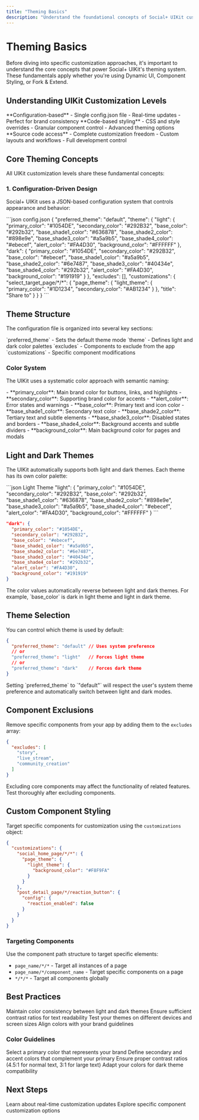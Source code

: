 ```yaml
---
title: "Theming Basics"
description: "Understand the foundational concepts of Social+ UIKit customization across all levels"
---
```


# Theming Basics

Before diving into specific customization approaches, it's important to understand the core concepts that power Social+ UIKit's theming system. These fundamentals apply whether you're using Dynamic UI, Component Styling, or Fork & Extend.

## Understanding UIKit Customization Levels

<CardGroup cols={3}>
  <Card
    title="1. Dynamic UI"
    icon="palette"
    href="/uikit/customization/dynamic-ui"
  >
    **Configuration-based**
    - Single config.json file
    - Real-time updates
    - Perfect for brand consistency
  </Card>
  <Card
    title="2. Component Styling"
    icon="paintbrush"
    href="/uikit/customization/component-styling"
  >
    **Code-based styling**
    - CSS and style overrides
    - Granular component control
    - Advanced theming options
  </Card>
  <Card
    title="3. Fork & Extend"
    icon="code-fork"
    href="/uikit/customization/advanced-customization"
  >
    **Source code access**
    - Complete customization freedom
    - Custom layouts and workflows
    - Full development control
  </Card>
</CardGroup>

## Core Theming Concepts

All UIKit customization levels share these fundamental concepts:

### 1. Configuration-Driven Design

Social+ UIKit uses a JSON-based configuration system that controls appearance and behavior:

<CodeGroup>
```json config.json
{
  "preferred_theme": "default",
  "theme": {
    "light": {
      "primary_color": "#1054DE",
      "secondary_color": "#292B32",
      "base_color": "#292b32",
      "base_shade1_color": "#636878",
      "base_shade2_color": "#898e9e",
      "base_shade3_color": "#a5a9b5",
      "base_shade4_color": "#ebecef",
      "alert_color": "#FA4D30",
      "background_color": "#FFFFFF"
    },
    "dark": {
      "primary_color": "#1054DE",
      "secondary_color": "#292B32",
      "base_color": "#ebecef",
      "base_shade1_color": "#a5a9b5",
      "base_shade2_color": "#6e7487",
      "base_shade3_color": "#40434e",
      "base_shade4_color": "#292b32",
      "alert_color": "#FA4D30",
      "background_color": "#191919"
    }
  },
  "excludes": [],
  "customizations": {
    "select_target_page/*/*": {
      "page_theme": {
        "light_theme": {
          "primary_color": "#1D1234",
          "secondary_color": "#AB1234"
        }
      },
      "title": "Share to"
    }
  }
}
```
</CodeGroup>

## Theme Structure

The configuration file is organized into several key sections:

<CardGroup cols={2}>
  <Card title="Theme Selection" icon="palette">
    `preferred_theme` - Sets the default theme mode
  </Card>
  <Card title="Color Schemes" icon="sun-moon">
    `theme` - Defines light and dark color palettes
  </Card>
  <Card title="Exclusions" icon="eye-slash">
    `excludes` - Components to exclude from the app
  </Card>
  <Card title="Customizations" icon="paint-brush">
    `customizations` - Specific component modifications
  </Card>
</CardGroup>

### Color System

The UIKit uses a systematic color approach with semantic naming:

<AccordionGroup>
  <Accordion title="Primary Colors">
    - **primary_color**: Main brand color for buttons, links, and highlights
    - **secondary_color**: Supporting brand color for accents
    - **alert_color**: Error states and warnings
  </Accordion>
  
  <Accordion title="Base Colors">
    - **base_color**: Primary text and icon color
    - **base_shade1_color**: Secondary text color
    - **base_shade2_color**: Tertiary text and subtle elements
    - **base_shade3_color**: Disabled states and borders
    - **base_shade4_color**: Background accents and subtle dividers
  </Accordion>
  
  <Accordion title="Background">
    - **background_color**: Main background color for pages and modals
  </Accordion>
</AccordionGroup>

## Light and Dark Themes

The UIKit automatically supports both light and dark themes. Each theme has its own color palette:

<CodeGroup>
```json Light Theme
"light": {
  "primary_color": "#1054DE",
  "secondary_color": "#292B32",
  "base_color": "#292b32",
  "base_shade1_color": "#636878",
  "base_shade2_color": "#898e9e",
  "base_shade3_color": "#a5a9b5",
  "base_shade4_color": "#ebecef",
  "alert_color": "#FA4D30",
  "background_color": "#FFFFFF"
}
```

```json Dark Theme
"dark": {
  "primary_color": "#1054DE",
  "secondary_color": "#292B32",
  "base_color": "#ebecef",
  "base_shade1_color": "#a5a9b5",
  "base_shade2_color": "#6e7487",
  "base_shade3_color": "#40434e",
  "base_shade4_color": "#292b32",
  "alert_color": "#FA4D30",
  "background_color": "#191919"
}
```
</CodeGroup>

<Note>
The color values automatically reverse between light and dark themes. For example, `base_color` is dark in light theme and light in dark theme.
</Note>

## Theme Selection

You can control which theme is used by default:

```json
{
  "preferred_theme": "default" // Uses system preference
  // or
  "preferred_theme": "light"   // Forces light theme
  // or
  "preferred_theme": "dark"    // Forces dark theme
}
```

<Info>
Setting `preferred_theme` to `"default"` will respect the user's system theme preference and automatically switch between light and dark modes.
</Info>

## Component Exclusions

Remove specific components from your app by adding them to the `excludes` array:

```json
{
  "excludes": [
    "story",
    "live_stream",
    "community_creation"
  ]
}
```

<Warning>
Excluding core components may affect the functionality of related features. Test thoroughly after excluding components.
</Warning>

## Custom Component Styling

Target specific components for customization using the `customizations` object:

```json
{
  "customizations": {
    "social_home_page/*/*": {
      "page_theme": {
        "light_theme": {
          "background_color": "#F8F9FA"
        }
      }
    },
    "post_detail_page/*/reaction_button": {
      "config": {
        "reaction_enabled": false
      }
    }
  }
}
```

### Targeting Components

Use the component path structure to target specific elements:

- `page_name/*/*` - Target all instances of a page
- `page_name/*/component_name` - Target specific components on a page
- `*/*/*` - Target all components globally

## Best Practices

<CardGroup cols={2}>
  <Card title="Consistency" icon="check-circle">
    Maintain color consistency between light and dark themes
  </Card>
  <Card title="Accessibility" icon="universal-access">
    Ensure sufficient contrast ratios for text readability
  </Card>
  <Card title="Testing" icon="vial">
    Test your themes on different devices and screen sizes
  </Card>
  <Card title="Branding" icon="palette">
    Align colors with your brand guidelines
  </Card>
</CardGroup>

### Color Guidelines

<Steps>
  <Step title="Choose Your Primary Color">
    Select a primary color that represents your brand
  </Step>
  <Step title="Create Supporting Colors">
    Define secondary and accent colors that complement your primary
  </Step>
  <Step title="Test Accessibility">
    Ensure proper contrast ratios (4.5:1 for normal text, 3:1 for large text)
  </Step>
  <Step title="Create Dark Variants">
    Adapt your colors for dark theme compatibility
  </Step>
</Steps>

## Next Steps

<CardGroup cols={2}>
  <Card title="Dynamic UI" href="/uikit/customization/dynamic-ui">
    Learn about real-time customization updates
  </Card>
  <Card title="Component Styling" href="/uikit/customization/component-styling">
    Explore specific component customization options
  </Card>
</CardGroup>
